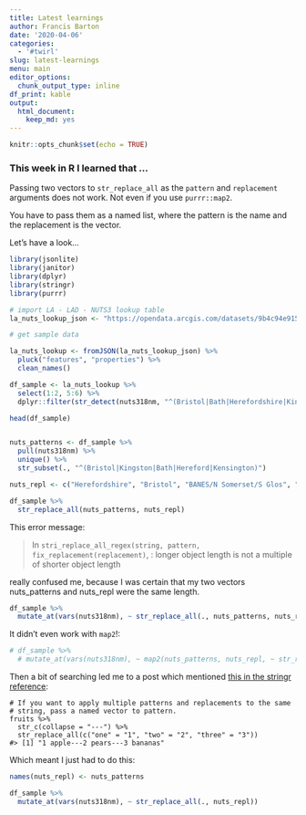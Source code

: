 ```yaml
---
title: Latest learnings
author: Francis Barton
date: '2020-04-06'
categories:
  - '#twirl'
slug: latest-learnings
menu: main
editor_options:
  chunk_output_type: inline
df_print: kable
output:
  html_document:
    keep_md: yes
---
```


```r
knitr::opts_chunk$set(echo = TRUE)

```

### This week in R I learned that ...

Passing two vectors to `str_replace_all` as the `pattern` and `replacement` arguments does not work.
Not even if you use `purrr::map2`.

You have to pass them as a named list, where the pattern is the name and the replacement is the vector.

Let's have a look...


```r
library(jsonlite)
library(janitor)
library(dplyr)
library(stringr)
library(purrr)

# import LA - LAD - NUTS3 lookup table
la_nuts_lookup_json <- "https://opendata.arcgis.com/datasets/9b4c94e915c844adb11e15a4b1e1294d_0.geojson"

# get sample data

la_nuts_lookup <- fromJSON(la_nuts_lookup_json) %>% 
  pluck("features", "properties") %>% 
  clean_names()

df_sample <- la_nuts_lookup %>% 
  select(1:2, 5:6) %>% 
  dplyr::filter(str_detect(nuts318nm, "^(Bristol|Bath|Herefordshire|Kingston|Kensington|Glo|York)"))

head(df_sample)


nuts_patterns <- df_sample %>% 
  pull(nuts318nm) %>% 
  unique() %>% 
  str_subset(., "^(Bristol|Kingston|Bath|Hereford|Kensington)")

nuts_repl <- c("Herefordshire", "Bristol", "BANES/N Somerset/S Glos", "Kensington & Chelsea and H'smith & Fulham", "Kingston upon Hull")

```

```r

df_sample %>% 
  str_replace_all(nuts_patterns, nuts_repl)


```

This error message:

> In `stri_replace_all_regex(string, pattern, fix_replacement(replacement)`,  :
  longer object length is not a multiple of shorter object length
  
really confused me, because I was certain that my two vectors nuts_patterns and nuts_repl were the same length.

```r

df_sample %>% 
  mutate_at(vars(nuts318nm), ~ str_replace_all(., nuts_patterns, nuts_repl))

```

It didn't even work with `map2`!:

```r

# df_sample %>% 
  # mutate_at(vars(nuts318nm), ~ map2(nuts_patterns, nuts_repl, ~ str_replace_all(., .x, .y)))

```

Then a bit of searching led me to a post which mentioned [this in the stringr reference](https://stringr.tidyverse.org/reference/str_replace.html):


```
# If you want to apply multiple patterns and replacements to the same
# string, pass a named vector to pattern.
fruits %>%
  str_c(collapse = "---") %>%
  str_replace_all(c("one" = "1", "two" = "2", "three" = "3"))
#> [1] "1 apple---2 pears---3 bananas"
```

Which meant I just had to do this:

```r
names(nuts_repl) <- nuts_patterns

df_sample %>% 
  mutate_at(vars(nuts318nm), ~ str_replace_all(., nuts_repl))
```





